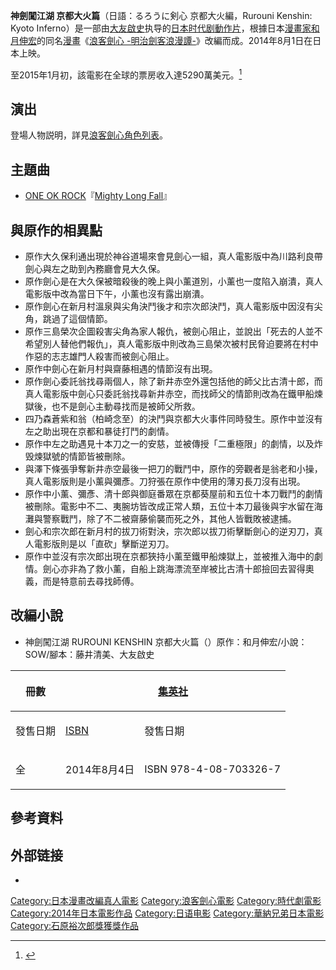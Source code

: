 {{noteTA
|1=zh-cn:浪客剑心;zh-hk:浪客劍心;zh-tw:神劍闖江湖;
|2=zh-cn:传说的完结篇;zh-hk:傳說落幕篇;zh-tw:傳說的最終篇;
}}
{{Infobox Film
| name               = 浪客剑心 京都大火篇
| original_name      = {{lang|ja|るろうに剣心 京都大火編}}<br>Rurouni Kenshin: Kyoto Inferno
| image              = Rurouni Kenshin, Kyoto Inferno film poster.jpg
| caption            = 《神劍闖江湖 京都大火篇》電影海報
| cn_image           = 
| hk_image           = 
| tw_image           = 
| image_size         =
| director           = [[大友啓史|大友啓史]]
| executive_producer =
| producer           = 福島聰司
| writer             = [[藤井清美|藤井清美]]<br />大友啓史
| based on           = [[和月伸宏|和月伸宏]]<br />《[[浪客劍心|浪客劍心 -明治劍客浪漫譚-]]》
| starring           = [[佐藤健|佐藤健]]<br />[[武井咲|武井咲]]<br />[[青木崇高|青木崇高]]<br />[[蒼井優|蒼井優]]<br />[[伊勢谷友介|伊勢谷友介]]<br />[[江口洋介|江口洋介]]
| music              = [[佐藤直紀|佐藤直紀]]
| maintheme          = [[ONE_OK_ROCK|ONE OK ROCK]]<br />『[[Mighty_Long_Fall|Mighty Long Fall]]』
| cinematography     = 
| editing            = 
| studio             = [[製作委員會方式|《浪客劍心》製作委員會]]
| distributor        = {{flagicon|JPN}} [[華納兄弟影片|華納兄弟影片]]<br />{{flagicon|HKG}} 泛亞影業有限公司<br />{{flagicon|TWN}} [[鴻聯國際|鴻聯國際]]
| released           = {{flagicon|JPN}} 2014年8月1日<br />{{flagicon|TWN}} 2014年9月26日<br />{{flagicon|CHNML}} 2021年6月11日（[[上海国际电影节|上海国际电影节]]）
| rate               = {{flagicon|JPN}} G<br />{{flagicon|HKG}} IIB
| runtime            = 139分鐘
| country            = {{JPN}}
| language           = 日語
| imdb_id            = 
| budget            = 3000萬美金
| gross             = 52.2億日圓<ref>{{Cite web| url = http://www.eiren.org/toukei/img/eiren_kosyu/data_2014.pdf| title = 2014年興行収入10億円以上番組| accessdate = 2019-05-30| archive-date = 2018-07-29| archive-url = https://web.archive.org/web/20180729004505/http://www.eiren.org/toukei/img/eiren_kosyu/data_2014.pdf| dead-url = no}}</ref>
| preceded_by        = [[神劍闖江湖_(2012年電影)|神劍闖江湖]]
| followed_by        = [[浪客劍心：傳說落幕篇|浪客劍心：傳說落幕篇]]
| cn_name            = 浪客剑心：京都大火篇
| hk_name            = 浪客劍心 京都大火篇
| tw_name            = 神劍闖江湖 京都大火篇
}}

'''神劍闖江湖 京都大火篇'''（日語：るろうに剣心 京都大火編，Rurouni Kenshin: Kyoto Inferno）是一部由[[大友啟史|大友啟史]]执导的[[日本|日本]][[時代劇_(日本)|时代剧]][[動作片|動作片]]，根據日本[[漫畫家|漫畫家]][[和月伸宏|和月伸宏]]的同名[[漫畫|漫畫]]《[[浪客劍心|浪客劍心 -明治劍客浪漫譚-]]》改編而成。2014年8月1日在日本上映。

至2015年1月初，該電影在全球的票房收入達5290萬美元。<ref>{{cite web|url= http://deadline.com/2015/01/top-100-films-international-box-office-2014-transformers-1201343914/|title= ‘Transformers 4′ Tops 2014’s 100 Highest-Grossing International Films – Chart|author= Nancy Tartaglione and David Bloom|date= January 10, 2015|accessdate= January 10, 2015|work= deadline.com|language= en|archive-date= 2021-02-11|archive-url= https://web.archive.org/web/20210211172709/https://deadline.com/2015/01/top-100-films-international-box-office-2014-transformers-1201343914/|dead-url= no}}</ref>

==演出==
登場人物説明，詳見[[浪客劍心角色列表|浪客劍心角色列表]]。
{{Castlist|
* 緋村劍心 - [[佐藤健|佐藤健]]；[[何志威|何志威]]（中文配音）
* 神谷薫 - [[武井咲|武井咲]]；[[馮嘉德|馮嘉德]]（中文配音）
* [[四乃森蒼紫|四乃森蒼紫]] - [[伊勢谷友介|伊勢谷友介]]；[[梁興昌|梁興昌]]（中文配音）
* 相樂左之助 - [[青木崇高|青木崇高]]；[[陳幼文|陳幼文]]（中文配音）
* 高荷惠 - [[蒼井優|蒼井優]]；[[傅其慧|傅其慧]]（中文配音）
* [[瀨田宗次郎|瀨田宗次郎]] - [[神木隆之介|神木隆之介]]<ref>{{Cite web |url=http://www.animenewsnetwork.com/news/2013-07-31/new-live-action-rurouni-kenshin-films-cast-sojiro-aoshi |title=New Live-Action Rurouni Kenshin Films Cast Sōjirō, Aoshi |accessdate=2014-08-22 |archive-date=2018-03-16 |archive-url=https://web.archive.org/web/20180316125023/https://www.animenewsnetwork.com/news/2013-07-31/new-live-action-rurouni-kenshin-films-cast-sojiro-aoshi |dead-url=no }}</ref>；[[李景唐|李景唐]]（中文配音）
* [[大久保利通|大久保利通]] - [[宮澤和史|宮澤和史]]；[[陳幼文|陳幼文]]（中文配音）
* 卷町操 - [[土屋太鳳|土屋太鳳]]
* 明神彌彥 - [[大八木凱斗|大八木凱斗]]
* 佐渡島方治 - [[瀧藤賢一|瀧藤賢一]]；[[梁興昌|梁興昌]]（中文配音）
* 澤下条張 - [[三浦涼介|三浦涼介]]；[[李景唐|李景唐]]（中文配音）
* 悠久山安慈 - [[丸山智己|丸山智己]]
* 駒形由美 - [[高橋瑪莉潤|高橋瑪莉潤]]<ref name="amine-news-network">{{Cite web |url=http://www.animenewsnetwork.com/news/2013-08-04/live-action-rurouni-kenshin-sequels-cast-okina-sawagejo |title=Live-Action Rurouni Kenshin Sequels Cast Okina, Sawagejō |access-date=2014-08-22 |archive-date=2021-01-26 |archive-url=https://web.archive.org/web/20210126083936/https://www.animenewsnetwork.com/news/2013-08-04/live-action-rurouni-kenshin-sequels-cast-okina-sawagejo |dead-url=no }}</ref>；[[馮嘉德|馮嘉德]]（中文配音）
* [[川路利良|川路利良]] - [[小市慢太郎|小市慢太郎]]
* 高野 - [[眞島秀和|眞島秀和]]
* 新井青空 - [[渡邊大|渡邊大]]；[[梁興昌|梁興昌]]（中文配音）
* 新井赤空 - [[中村達也|中村達也]]；[[李景唐|李景唐]]（中文配音）
* 魚沼宇水 - [[村田充|村田充]]
* 本条鎌足 - [[屋敷紘子|屋敷紘子]]
* 刈羽蝙也 - [[原勇弥|原勇弥]]
* 夷腕坊 - [[山田崇夫|山田崇夫]]
* 不二 - [[山口航太|山口航太]]
* 才槌 - [[島津健太郎|島津健太郎]]
* 黑尉 - [[小久保丈二|小久保丈二]]
* 白尉 - [[佐藤滋|佐藤滋]]
* 增髪 - [[江田結香|江田結香]]
* 近江女 - [[別府步美|別府步美]] 
* 新井梓 - [[西原亞希|西原亞希]]
* 新井伊織 - [[蓮沼誠希|蓮沼誠希]]、[[細川愉樂多|細川愉樂多]]
* 三島榮次 - [[田端瑛|田端瑛]]；[[馮嘉德|馮嘉德]]（中文配音）
* 三島榮一郎 - [[淵上泰史|淵上泰史]]；[[陳幼文|陳幼文]]（中文配音）
* 翁（柏崎念至） - [[田中泯|田中泯]]；[[陳幼文|陳幼文]]（中文配音）
* 清里明良 - 窪田正孝
* [[宝海大空|宝海大空]]
* [[生津徹|生津徹]]
* [[金原泰成|金原泰成]]
* [[望月章男|望月章男]]
* [[井上肇|井上肇]]
* [[渡辺菜月|渡辺菜月]]
* [[坂東工|坂東工]]
* 部下 - [[北代高士|北代高士]]
* [[坂本爽|坂本爽]]
* [[阿部晃介|阿部晃介]]
* 町人 - [[高谷和幸|高谷和幸]]
* [[松本實|松本實]]
* 比古清十郎 - [[福山雅治|福山雅治]]<ref>「京都大火編」では役名非公開。クレジットでは「謎の男」{{Cite news |title=福山雅治が「るろ剣」に“男気出演” |newspaper=[[デイリースポーツ|デイリースポーツ]] |date=2014-07-28 |author= |url=http://www.daily.co.jp/gossip/2014/07/28/0007185105.shtml |accessdate=2014-07-28 |archive-date=2015-09-23 |archive-url=https://web.archive.org/web/20150923232653/http://www.daily.co.jp/gossip/2014/07/28/0007185105.shtml |dead-url=no }}</ref>
* 齋藤一 - [[江口洋介|江口洋介]]；[[梁興昌|梁興昌]]（中文配音）
* [[志志雄真實|志志雄真實]] - [[藤原龍也|藤原龍也]]；[[陳幼文|陳幼文]]（中文配音）
}}

== 主題曲 ==
*[[ONE_OK_ROCK|ONE OK ROCK]]『[[Mighty_Long_Fall|Mighty Long Fall]]』

== 與原作的相異點==
* 原作大久保利通出現於神谷道場來會見劍心一組，真人電影版中為川路利良帶劍心與左之助到內務廳會見大久保。
* 原作劍心是在大久保被暗殺後的晚上與小薰道別，小薰也一度陷入崩潰，真人電影版中改為當日下午，小薰也沒有露出崩潰。
* 原作劍心在新月村溫泉與尖角決鬥後才和宗次郎決鬥，真人電影版中因沒有尖角，跳過了這個情節。
* 原作三島榮次企圖殺害尖角為家人報仇，被劍心阻止，並說出「死去的人並不希望別人替他們報仇」，真人電影版中則改為三島榮次被村民脅迫要將在村中作惡的志志雄門人殺害而被劍心阻止。
* 原作中劍心在新月村與齋藤相遇的情節沒有出現。
* 原作劍心委託翁找尋兩個人，除了新井赤空外還包括他的師父比古清十郎，而真人電影版中劍心只委託翁找尋新井赤空，而找師父的情節則改為在鐵甲船煉獄後，也不是劍心主動尋找而是被師父所救。
* 四乃森蒼紫和翁（柏崎念至）的決鬥與京都大火事件同時發生。原作中並沒有左之助出現在京都和暴徒打鬥的劇情。
* 原作中左之助遇見十本刀之一的安慈，並被傳授「二重極限」的劇情，以及炸毁煉獄號的情節皆被刪除。
* 與澤下條張爭奪新井赤空最後一把刀的戰鬥中，原作的旁觀者是翁老和小操，真人電影版則是小薰與彌彥。刀狩張在原作中使用的薄刃長刀沒有出現。
* 原作中小薰、彌彥、清十郎與御庭番眾在京都葵屋前和五位十本刀戰鬥的劇情被刪除。電影中不二、夷腕坊皆改成正常人類，五位十本刀最後與宇水留在海灘與警察戰鬥，除了不二被齋藤偷襲而死之外，其他人皆戰敗被逮捕。
* 劍心和宗次郎在新月村的拔刀術對決，宗次郎以拔刀術擊斷劍心的逆刃刀，真人電影版則是以「直砍」擊斷逆刃刀。
* 原作中並沒有宗次郎出現在京都狹持小薰至鐵甲船煉獄上，並被推入海中的劇情。劍心亦非為了救小薰，自船上跳海漂流至岸被比古清十郎撿回去習得奧義，而是特意前去尋找師傅。

== 改編小說 ==
* 神劍闖江湖 RUROUNI KENSHIN 京都大火篇（{{lang|ja|るろうに剣心 京都大火編}}）原作：和月伸宏/小說：SOW/腳本：藤井清美、大友啟史
{| class="wikitable" style="font-size:small"
!rowspan="2"| 冊數
!colspan="2"| {{flagicon|JPN}} [[集英社|集英社]]
!colspan="2"| {{flagicon|TWN}} [[東立出版社|東立出版社]]
|-
!發售日期!![[ISBN|ISBN]]!!發售日期!!ISBN
|-
!全
|2014年8月4日||ISBN 978-4-08-703326-7
|2016年8月22日||ISBN 978-986-470-708-9
|}

==參考資料==
{{reflist}}

==外部链接==
* {{IMDb title|3029558}}

{{浪客劍心}}
{{石原裕次郎獎}}

{{DEFAULTSORT:Rurouni Kenshin: Kyoto Inferno}}
[[Category:日本漫畫改編真人電影|Category:日本漫畫改編真人電影]]
[[Category:浪客劍心電影|Category:浪客劍心電影]]
[[Category:時代劇電影|Category:時代劇電影]]
[[Category:2014年日本電影作品|Category:2014年日本電影作品]]
[[Category:日语电影|Category:日语电影]]
[[Category:華納兄弟日本電影|Category:華納兄弟日本電影]]
[[Category:石原裕次郎獎獲獎作品|Category:石原裕次郎獎獲獎作品]]